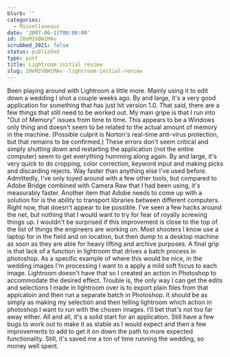 ```yaml
---
blurb: ''
categories:
  - Miscellaneous
date: '2007-06-11T00:00:00'
id: 20eM2VBW1MAv
scrubbed_2021: false
status: published
type: post
title: Lightroom initial review
slug: 20eM2VBW1MAv--lightroom-initial-review
---
```


Been playing around with Lightroom a little more. Mainly using it
to edit down a wedding I shot a couple weeks ago. By and large,
it's a very good application for something that has just hit
version 1.0. That said, there are a few things that still need to
be worked out. My main gripe is that I run into "Out of Memory"
issues from time to time. This appears to be a Windows only thing
and doesn't seem to be related to the actual amount of memory in
the machine. (Possible culprit is Norton's real-time anti-virus
protection, but that remains to be confirmed.) These errors don't
seem critical and simply shutting down and restarting the
application (not the entire computer) seem to get everything
humming along again. By and large, it's very quick to do cropping,
color correction, keyword input and making picks and discarding
rejects. Way faster than anything else I've used before.
Admittedly, I've only toyed around with a few other tools, but
compared to Adobe Bridge combined with Camera Raw that I had been
using, it's measurably faster. Another item that Adobe needs to
come up with a solution for is the ability to transport libraries
between different computers. Right now, that doesn't appear to be
possible. I've seen a few hacks around the net, but nothing that I
would want to try for fear of royally screwing things up. I
wouldn't be surprised if this improvement is close to the top of
the list of things the engineers are working on. Most shooters I
know use a laptop for in the field and on location, but then dump
to a desktop machine as soon as they are able for heavy lifting and
archive purposes. A final grip is that lack of a function in
lightroom that drives a batch process in photoshop. As a specific
example of where this would be nice, in the wedding images I'm
processing I want to a apply a mild soft focus to each image.
Lightroom doesn't have that so I created an action in Photoshop to
accommodate the desired effect. Trouble is, the only way I can get
the edits and selections I made in lightroom over is to export
plain files from that applcatoin and then run a separate batch in
Photoshop. It should be as simply as making my selection and then
telling lightroom which action in photoshop I want to run with the
chosen images. I'll bet that's not too far away either. All and
all, it's a solid start for an application. Still have a few bugs
to work out to make it as stable as I would expect and then a few
improvements to add to get it on down the path to more expected
functionality. Still, it's saved me a ton of time running the
wedding, so money well spent.
